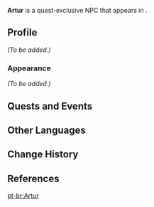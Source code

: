 {{Meta
<!-- Remove this template after adding the missing info -->
|missing_NPC_profile  = yes
<!--
|missing_NPC_idle     = yes
|missing_NPC_dialogue = yes
-->
}}
{{Character Infobox
|type             = Quest NPC
|image            = NPC Artur.png
|realname         = <!-- Optional, if different from in-game name -->
|deceased         = <!-- Past (for deceased prior to events of the game) or free response -->
|region           = Mondstadt
|location         = Mondstadt
|affiliation      = 
|title            = 

|ancestry         = <!-- Clan/family -->
|father           = 
|mother           = 
|spouse           = 
|sibling          = 
|child            = 
|relative         = 

|voiceEN          = [[imdb:nm7507557|Barrett Leddy]]<ref name="Barrett Leddy 2">Twitter: [https://twitter.com/barrettleddy/status/1686868340319375360 EN VA Self Announcement] ([https://web.archive.org/web/20230803220623/https://twitter.com/barrettleddy/status/1686868340319375360 Archived])</ref>
|voiceCN          = 
|voiceJP          = 
|voiceKR          = 
}}
'''Artur''' is a quest-exclusive NPC that appears in {{Quest|Shenanigans and Sweet Wine}}.
<!--
==Location==
{{subst:#tag:gallery|
NPC Location {{subst:#titleparts:{{subst:PAGENAME}}}}.png{{subst:!}}{{subst:#titleparts:{{subst:PAGENAME}}}}'s location
NPC Location {{subst:#titleparts:{{subst:PAGENAME}}}} Context.png{{subst:!}}Additional context
}}
-->
==Profile==
<!--Detailed story/lore information goes here.-->
''(To be added.)''

===Appearance===
<!--Keep appearance section short and concise. Limit to 2 paragraphs with 3-4 sentences each.-->
''(To be added.)''

==Quests and Events==
{{Quests and Events}}
<!--
==Idle Quotes==
{{Dialogue Start}}
: {{DIcon|Idle}} {{Tx}}
:: {{A|VO {{subst:#titleparts:{{subst:PAGENAME}}}} 01.ogg}} "{{Tx}}"
{{Dialogue End}}

==Dialogue==
{{Dialogue Start}}
:'''{{subst:#titleparts:{{subst:PAGENAME}}}}:''' 
:{{DIcon}}
{{Dialogue End}}
<!--
==Event Dialogue==
===Event Name===
{{Dialogue Start}}
:'''{{subst:#titleparts:{{subst:PAGENAME}}}}:'''
{{Dialogue End}}

==Trivia==
* 
-->
==Other Languages==
{{Other Languages|default_hidden=1
|en      = Artur
|zhs     = 阿尔图
|zhs_rm  = Ā'ěrtú
|zht     = 阿爾圖
|zht_rm  = Ā'ěrtú
|ja      = アルトゥール
|ja_rm   = Arutuuru
|ko      = 아르투르
|es      = Artur
|fr      = Artur
|ru      = Артур
|th      = Artur
|vi      = Artur
|de      = Artur
|id      = Artur
|pt      = Artur
|tr      = Artur
|it      = Artur
}}

==Change History==
{{Change History|3.8}}

==References==
{{Reflist}}

[[pt-br:Artur]]